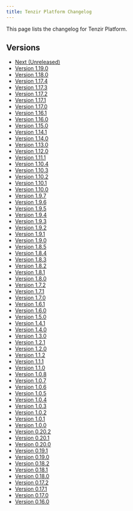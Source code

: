```yaml
---
title: Tenzir Platform Changelog
---
```


This page lists the changelog for Tenzir Platform.

## Versions

* [Next (Unreleased)](/changelog/platform/next)
* [Version 1.19.0](/changelog/platform/v1-19-0)
* [Version 1.18.0](/changelog/platform/v1-18-0)
* [Version 1.17.4](/changelog/platform/v1-17-4)
* [Version 1.17.3](/changelog/platform/v1-17-3)
* [Version 1.17.2](/changelog/platform/v1-17-2)
* [Version 1.17.1](/changelog/platform/v1-17-1)
* [Version 1.17.0](/changelog/platform/v1-17-0)
* [Version 1.16.1](/changelog/platform/v1-16-1)
* [Version 1.16.0](/changelog/platform/v1-16-0)
* [Version 1.15.0](/changelog/platform/v1-15-0)
* [Version 1.14.1](/changelog/platform/v1-14-1)
* [Version 1.14.0](/changelog/platform/v1-14-0)
* [Version 1.13.0](/changelog/platform/v1-13-0)
* [Version 1.12.0](/changelog/platform/v1-12-0)
* [Version 1.11.1](/changelog/platform/v1-11-1)
* [Version 1.10.4](/changelog/platform/v1-10-4)
* [Version 1.10.3](/changelog/platform/v1-10-3)
* [Version 1.10.2](/changelog/platform/v1-10-2)
* [Version 1.10.1](/changelog/platform/v1-10-1)
* [Version 1.10.0](/changelog/platform/v1-10-0)
* [Version 1.9.7](/changelog/platform/v1-9-7)
* [Version 1.9.6](/changelog/platform/v1-9-6)
* [Version 1.9.5](/changelog/platform/v1-9-5)
* [Version 1.9.4](/changelog/platform/v1-9-4)
* [Version 1.9.3](/changelog/platform/v1-9-3)
* [Version 1.9.2](/changelog/platform/v1-9-2)
* [Version 1.9.1](/changelog/platform/v1-9-1)
* [Version 1.9.0](/changelog/platform/v1-9-0)
* [Version 1.8.5](/changelog/platform/v1-8-5)
* [Version 1.8.4](/changelog/platform/v1-8-4)
* [Version 1.8.3](/changelog/platform/v1-8-3)
* [Version 1.8.2](/changelog/platform/v1-8-2)
* [Version 1.8.1](/changelog/platform/v1-8-1)
* [Version 1.8.0](/changelog/platform/v1-8-0)
* [Version 1.7.2](/changelog/platform/v1-7-2)
* [Version 1.7.1](/changelog/platform/v1-7-1)
* [Version 1.7.0](/changelog/platform/v1-7-0)
* [Version 1.6.1](/changelog/platform/v1-6-1)
* [Version 1.6.0](/changelog/platform/v1-6-0)
* [Version 1.5.0](/changelog/platform/v1-5-0)
* [Version 1.4.1](/changelog/platform/v1-4-1)
* [Version 1.4.0](/changelog/platform/v1-4-0)
* [Version 1.3.0](/changelog/platform/v1-3-0)
* [Version 1.2.1](/changelog/platform/v1-2-1)
* [Version 1.2.0](/changelog/platform/v1-2-0)
* [Version 1.1.2](/changelog/platform/v1-1-2)
* [Version 1.1.1](/changelog/platform/v1-1-1)
* [Version 1.1.0](/changelog/platform/v1-1-0)
* [Version 1.0.8](/changelog/platform/v1-0-8)
* [Version 1.0.7](/changelog/platform/v1-0-7)
* [Version 1.0.6](/changelog/platform/v1-0-6)
* [Version 1.0.5](/changelog/platform/v1-0-5)
* [Version 1.0.4](/changelog/platform/v1-0-4)
* [Version 1.0.3](/changelog/platform/v1-0-3)
* [Version 1.0.2](/changelog/platform/v1-0-2)
* [Version 1.0.1](/changelog/platform/v1-0-1)
* [Version 1.0.0](/changelog/platform/v1-0-0)
* [Version 0.20.2](/changelog/platform/v0-20-2)
* [Version 0.20.1](/changelog/platform/v0-20-1)
* [Version 0.20.0](/changelog/platform/v0-20-0)
* [Version 0.19.1](/changelog/platform/v0-19-1)
* [Version 0.19.0](/changelog/platform/v0-19-0)
* [Version 0.18.2](/changelog/platform/v0-18-2)
* [Version 0.18.1](/changelog/platform/v0-18-1)
* [Version 0.18.0](/changelog/platform/v0-18-0)
* [Version 0.17.2](/changelog/platform/v0-17-2)
* [Version 0.17.1](/changelog/platform/v0-17-1)
* [Version 0.17.0](/changelog/platform/v0-17-0)
* [Version 0.16.0](/changelog/platform/v0-16-0)
